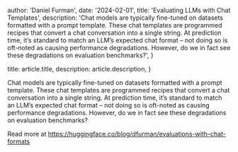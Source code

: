 
  author: 'Daniel Furman',
  date: '2024-02-01',
  title: 'Evaluating LLMs with Chat Templates',
  description:
    'Chat models are typically fine-tuned on datasets formatted with a prompt template. These chat templates are programmed recipes that convert a chat conversation into a single string. At prediction time, it’s standard to match an LLM’s expected chat format – not doing so is oft-noted as causing performance degradations. However, do we in fact see these degradations on evaluation benchmarks?',
}

  title: article.title,
  description: article.description,
}


Chat models are typically fine-tuned on datasets formatted with a prompt template. 
These chat templates are programmed recipes that convert a chat conversation into a single string. 
At prediction time, it’s standard to match an LLM’s expected chat format – not doing so is oft-noted as causing performance degradations. 
However, do we in fact see these degradations on evaluation benchmarks?

Read more at https://huggingface.co/blog/dfurman/evaluations-with-chat-formats